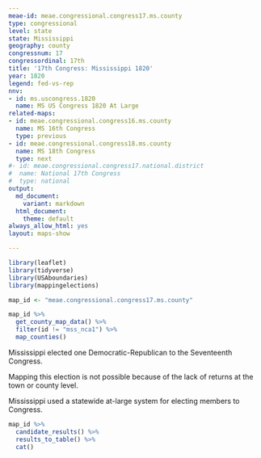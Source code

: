 ```yaml
---
meae-id: meae.congressional.congress17.ms.county
type: congressional
level: state
state: Mississippi
geography: county
congressnum: 17
congressordinal: 17th
title: '17th Congress: Mississippi 1820'
year: 1820
legend: fed-vs-rep
nnv:
- id: ms.uscongress.1820
  name: MS US Congress 1820 At Large
related-maps:
- id: meae.congressional.congress16.ms.county
  name: MS 16th Congress
  type: previous
- id: meae.congressional.congress18.ms.county
  name: MS 18th Congress
  type: next
#- id: meae.congressional.congress17.national.district
#  name: National 17th Congress
#  type: national
output:
  md_document:
    variant: markdown
  html_document:
    theme: default
always_allow_html: yes
layout: maps-show

---
```


```r
library(leaflet)
library(tidyverse)
library(USAboundaries)
library(mappingelections)

map_id <- "meae.congressional.congress17.ms.county"
```

<div class="map">

```r
map_id %>%
  get_county_map_data() %>% 
  filter(id != "mss_nca1") %>% 
  map_counties()
```

</div>

Mississippi elected one Democratic-Republican to the Seventeenth Congress.

Mapping this election is not possible because of the lack of returns at the town or county level.

Mississippi used a statewide at-large system for electing members to Congress. 

<div class="results-table">

```r
map_id %>%
  candidate_results() %>%
  results_to_table() %>%
  cat()
```

</div>
